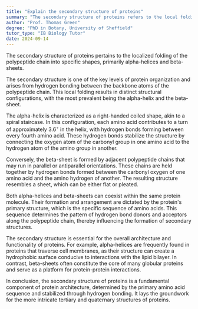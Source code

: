 ```yaml
---
title: "Explain the secondary structure of proteins"
summary: "The secondary structure of proteins refers to the local folding of the polypeptide chain into alpha-helices or beta-sheets."
author: "Prof. Thomas Green"
degree: "PhD in Botany, University of Sheffield"
tutor_type: "IB Biology Tutor"
date: 2024-09-14
---
```


The secondary structure of proteins pertains to the localized folding of the polypeptide chain into specific shapes, primarily alpha-helices and beta-sheets.

The secondary structure is one of the key levels of protein organization and arises from hydrogen bonding between the backbone atoms of the polypeptide chain. This local folding results in distinct structural configurations, with the most prevalent being the alpha-helix and the beta-sheet.

The alpha-helix is characterized as a right-handed coiled shape, akin to a spiral staircase. In this configuration, each amino acid contributes to a turn of approximately $3.6^\circ$ in the helix, with hydrogen bonds forming between every fourth amino acid. These hydrogen bonds stabilize the structure by connecting the oxygen atom of the carbonyl group in one amino acid to the hydrogen atom of the amino group in another.

Conversely, the beta-sheet is formed by adjacent polypeptide chains that may run in parallel or antiparallel orientations. These chains are held together by hydrogen bonds formed between the carbonyl oxygen of one amino acid and the amino hydrogen of another. The resulting structure resembles a sheet, which can be either flat or pleated.

Both alpha-helices and beta-sheets can coexist within the same protein molecule. Their formation and arrangement are dictated by the protein's primary structure, which is the specific sequence of amino acids. This sequence determines the pattern of hydrogen bond donors and acceptors along the polypeptide chain, thereby influencing the formation of secondary structures.

The secondary structure is essential for the overall architecture and functionality of proteins. For example, alpha-helices are frequently found in proteins that traverse cell membranes, as their structure can create a hydrophobic surface conducive to interactions with the lipid bilayer. In contrast, beta-sheets often constitute the core of many globular proteins and serve as a platform for protein-protein interactions.

In conclusion, the secondary structure of proteins is a fundamental component of protein architecture, determined by the primary amino acid sequence and stabilized through hydrogen bonding. It lays the groundwork for the more intricate tertiary and quaternary structures of proteins.
    